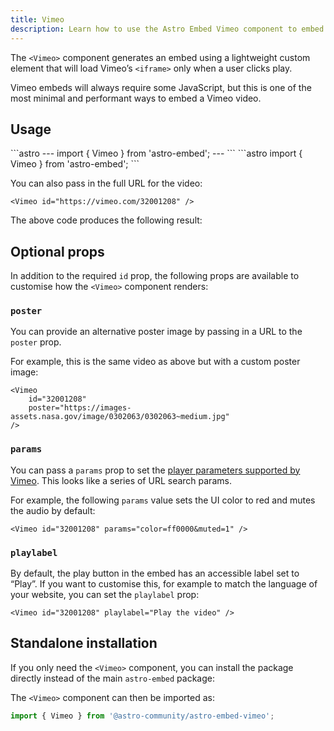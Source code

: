 ```yaml
---
title: Vimeo
description: Learn how to use the Astro Embed Vimeo component to embed Vimeo videos in your website
---
```



The `<Vimeo>` component generates an embed using a lightweight custom element that will load Vimeo’s `<iframe>` only when a user clicks play.

Vimeo embeds will always require some JavaScript, but this is one of the most minimal and performant ways to embed a Vimeo video.

## Usage

<Tabs>
<TabItem label="Astro" icon="astro">
```astro
---
import { Vimeo } from 'astro-embed';
---

<Vimeo id="32001208" />
```
</TabItem>
<TabItem label="MDX" icon="seti:markdown">
```astro
import { Vimeo } from 'astro-embed';

<Vimeo id="32001208" />
```
</TabItem>
</Tabs>

You can also pass in the full URL for the video:

```astro
<Vimeo id="https://vimeo.com/32001208" />
```

The above code produces the following result:

<Vimeo id="32001208" />

## Optional props

In addition to the required `id` prop, the following props are available to customise how the `<Vimeo>` component renders:

### `poster`

You can provide an alternative poster image by passing in a URL to the `poster` prop.

For example, this is the same video as above but with a custom poster image:

```astro
<Vimeo
	id="32001208"
	poster="https://images-assets.nasa.gov/image/0302063/0302063~medium.jpg"
/>
```

<Vimeo
	id="32001208"
	poster="https://images-assets.nasa.gov/image/0302063/0302063~medium.jpg"
/>

### `params`

You can pass a `params` prop to set the [player parameters supported by Vimeo](https://vimeo.zendesk.com/hc/en-us/articles/360001494447-Player-parameters-overview). This looks like a series of URL search params.

For example, the following `params` value sets the UI color to red and mutes the audio by default:

```astro
<Vimeo id="32001208" params="color=ff0000&muted=1" />
```

<Vimeo id="32001208" params="color=ff0000&muted=1" />

### `playlabel`

By default, the play button in the embed has an accessible label set to “Play”.
If you want to customise this, for example to match the language of your website, you can set the `playlabel` prop:

```astro
<Vimeo id="32001208" playlabel="Play the video" />
```

## Standalone installation

If you only need the `<Vimeo>` component, you can install the package directly instead of the main `astro-embed` package:


<PackageManagers pkg="@astro-community/astro-embed-vimeo" />

The `<Vimeo>` component can then be imported as:

```js
import { Vimeo } from '@astro-community/astro-embed-vimeo';
```
